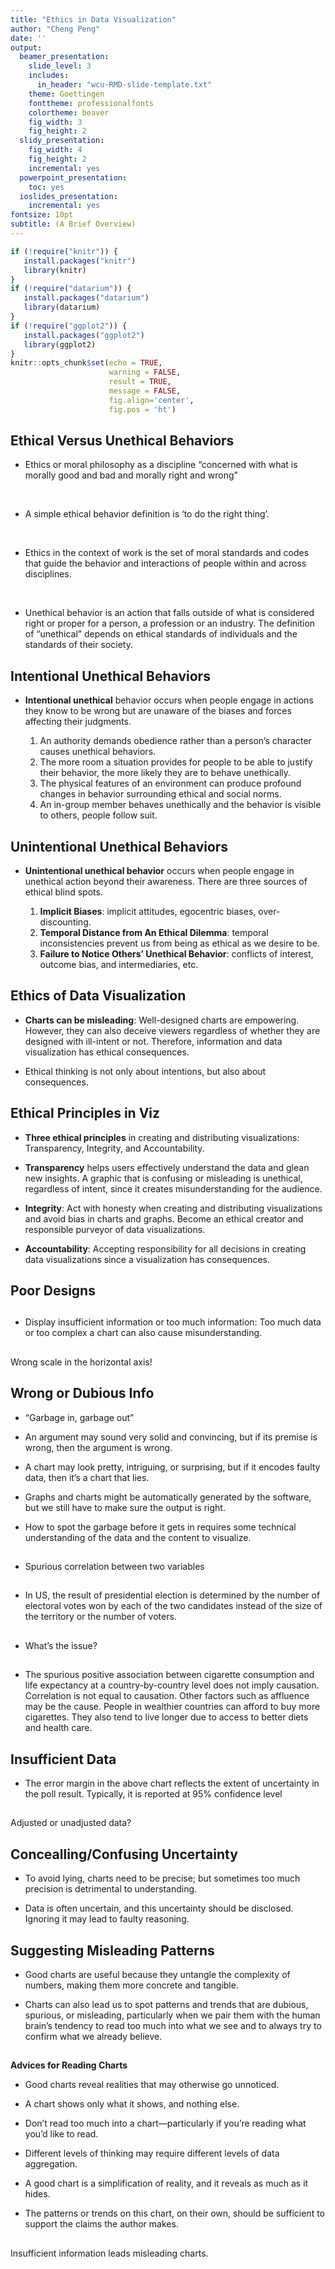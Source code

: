 ---
title: "Ethics in Data Visualization"
author: "Cheng Peng"
date: ''
output:
  beamer_presentation:
    slide_level: 3
    includes:
      in_header: "wcu-RMD-slide-template.txt"
    theme: Goettingen
    fonttheme: professionalfonts
    colortheme: beaver
    fig_width: 3
    fig_height: 2
  slidy_presentation:
    fig_width: 4
    fig_height: 2
    incremental: yes
  powerpoint_presentation:
    toc: yes
  ioslides_presentation:
    incremental: yes
fontsize: 10pt
subtitle: (A Brief Overview)
---

```{r setup, echo = FALSE, include=FALSE}
if (!require("knitr")) {
   install.packages("knitr")
   library(knitr)
}
if (!require("datarium")) {
   install.packages("datarium")
   library(datarium)
}
if (!require("ggplot2")) {
   install.packages("ggplot2")
   library(ggplot2)
}
knitr::opts_chunk$set(echo = TRUE,       
                      warning = FALSE,   
                      result = TRUE,   
                      message = FALSE,
                      fig.align='center', 
                      fig.pos = 'ht')
```


## Ethical Versus Unethical Behaviors

* Ethics or moral philosophy as a discipline “concerned with what is morally good and bad and morally right and wrong”

\

* A simple ethical behavior definition is ‘to do the right thing’.

\

* Ethics in the context of work is the set of moral standards and codes that guide the behavior and interactions of people within and across disciplines.

\

* Unethical behavior is an action that falls outside of what is considered right or proper for a person, a profession or an industry. The definition of "unethical" depends on ethical standards of individuals and the standards of their society.


## Intentional Unethical Behaviors

* **Intentional unethical** behavior occurs when people engage in actions they know to be wrong but are unaware of the biases and forces affecting their judgments.
\vspace{3mm}

  1. An authority demands obedience rather than a person’s character causes unethical behaviors. 
  
  \vspace{3mm}
  2. The more room a situation provides for people to be able to justify their behavior, the more likely they are to behave unethically.
  
  \vspace{3mm}
  3. The physical features of an environment can produce profound changes in behavior surrounding ethical and social norms.
  
  \vspace{3mm}
  4. An in-group member behaves unethically and the behavior is visible to others, people follow suit.


## Unintentional Unethical Behaviors

* **Unintentional unethical behavior** occurs when people engage in unethical action beyond their awareness. There are three sources of ethical blind spots.

  \vspace{3mm}
  1. **Implicit Biases**: implicit attitudes, egocentric biases, over-discounting.
  
  \vspace{3mm}
  2. **Temporal Distance from An Ethical Dilemma**: temporal inconsistencies prevent us from being as ethical as we desire to be.
  
  \vspace{3mm}
  3. **Failure to Notice Others’ Unethical Behavior**: conflicts of interest, outcome bias, and intermediaries, etc.



## Ethics of Data Visualization 

* **Charts can be misleading**: Well-designed charts are empowering. However, they can also deceive viewers regardless of whether they are designed with ill-intent or not. Therefore, information and data visualization has ethical consequences. 


* Ethical thinking is not only about intentions, but also about consequences.

## Ethical Principles in Viz

* **Three ethical principles** in creating and distributing visualizations: Transparency, Integrity, and Accountability.

\vspace{3mm}
* **Transparency** helps users effectively understand the data and glean new insights. A graphic that is confusing or misleading is unethical, regardless of intent, since it creates misunderstanding for the audience.

\vspace{3mm}
* **Integrity**: Act with honesty when creating and distributing visualizations and avoid bias in charts and graphs. Become an ethical creator and responsible purveyor of data visualizations.

\vspace{3mm}
* **Accountability**: Accepting responsibility for all decisions in creating data visualizations since a visualization has consequences. 


## Poor Designs

\vspace{2mm}
\begin{figure}
  \includegraphics[width=40mm,scale=0.5]{\string image/PoorDesign.png}
\end{figure}
\vspace{2mm}


\vspace{2mm}
\begin{figure}
  \includegraphics[width=40mm,scale=0.5]{\string image/DistortedAxes.png}
\end{figure}
\vspace{2mm}


## 

* Display insufficient information or too much information: Too much data or too complex a chart can also cause misunderstanding.

\vspace{2mm}
\begin{figure}
  \includegraphics[width=70mm,scale=0.5]{\string image/ViolentCrimeRate.png}
\end{figure}
\vspace{2mm}


##
Wrong scale in the horizontal axis!

\vspace{2mm}
\begin{figure}
  \includegraphics[width=100mm,scale=0.5]{\string image/LifeExpectancy02.png}
\end{figure}
\vspace{2mm}



## Wrong or Dubious Info

* "Garbage in, garbage out"

\vspace{3mm}
* An argument may sound very solid and convincing, but if its premise is wrong, then the argument is wrong.

\vspace{3mm}
* A chart may look pretty, intriguing, or surprising, but if it encodes faulty data, then it’s a chart that lies.

\vspace{3mm}
* Graphs and charts might be automatically generated by the software, but we still have to make sure the output is right.

\vspace{3mm}
* How to spot the garbage before it gets in requires some technical understanding of the data and the content to visualize.


## 

* Spurious correlation between two variables

\vspace{5mm}
\begin{figure}
  \includegraphics[width=100mm,scale=0.5]{\string image/SpuriousCorrelation.png}
\end{figure}
\vspace{2mm}
\vspace{3mm}


##

* In US, the result of presidential election is determined by the number of electoral votes won by each of the two candidates instead of the size of the territory or the number of voters.

\vspace{5mm}
\begin{figure}
  \includegraphics[width=70mm,scale=0.5]{\string image/PresdiElection.png}
\end{figure}
\vspace{2mm}
\vspace{3mm}

##

* What's the issue?

\vspace{5mm}
\begin{figure}
  \includegraphics[width=90mm,scale=0.5]{\string image/WrongInterpretation.png}
\end{figure}
\vspace{2mm}
\vspace{3mm}


## 

* The spurious positive association between cigarette consumption and life expectancy at a country-by-country level does not imply causation. Correlation is not equal to causation. Other factors such as affluence may be the cause. People in wealthier countries can afford to buy more cigarettes. They also tend to live longer due to access to better diets and health care.

\vspace{5mm}
\begin{figure}
  \includegraphics[width=70mm,scale=0.5]{\string image/LifeExpectancy.png}
\end{figure}
\vspace{2mm}


##
\vspace{2mm}
\begin{figure}
  \includegraphics[width=80mm,scale=0.5]{\string image/LifeCigarette.png}
\end{figure}
\vspace{2mm}


## Insufficient Data

* The error margin in the above chart reflects the extent of uncertainty in the poll result. Typically, it is reported at 95% confidence level

\vspace{5mm}
\begin{figure}
  \includegraphics[width=70mm,scale=0.5]{\string image/Uncertainty.png}
\end{figure}
\vspace{2mm}

##

Adjusted or unadjusted data?

\vspace{5mm}
\begin{figure}
  \includegraphics[width=100mm,scale=0.5]{\string image/AdjustedDatViz.png}
\end{figure}
\vspace{2mm}


## Concealling/Confusing Uncertainty

* To avoid lying, charts need to be precise; but sometimes too much precision is detrimental to understanding.

\vspace{3mm}
* Data is often uncertain, and this uncertainty should be disclosed. Ignoring it may lead to faulty reasoning.

\vspace{3mm}
\begin{figure}
  \includegraphics[width=70mm,scale=0.5]{\string image/ConcellingConfusing.png}
\end{figure}
\vspace{2mm}


## Suggesting Misleading Patterns

* Good charts are useful because they untangle the complexity of numbers, making them more concrete and tangible.

\vspace{3mm}
* Charts can also lead us to spot patterns and trends that are dubious, spurious, or misleading, particularly when we pair them with the human brain’s tendency to read too much into what we see and to always try to confirm what we already believe.

\vspace{3mm}
\begin{figure}
  \includegraphics[width=60mm,scale=0.5]{\string image/SuggestingMisleadingInfo.png}
\end{figure}
\vspace{2mm}



## 

**Advices for Reading Charts**

\vspace{3mm}
* Good charts reveal realities that may otherwise go unnoticed.

\vspace{3mm}
* A chart shows only what it shows, and nothing else.

\vspace{3mm}
* Don’t read too much into a chart—particularly if you’re reading what you’d like to read.

\vspace{3mm}
* Different levels of thinking may require different levels of data aggregation.

\vspace{3mm}
* A good chart is a simplification of reality, and it reveals as much as it hides.

\vspace{3mm}
* The patterns or trends on this chart, on their own, should be sufficient to support the claims the author makes.


##

Insufficient information leads misleading charts.

\vspace{3mm}
\begin{figure}
  \includegraphics[width=60mm,scale=0.5]{\string image/InsufficicentInfo.png}
\end{figure}
\vspace{2mm}

